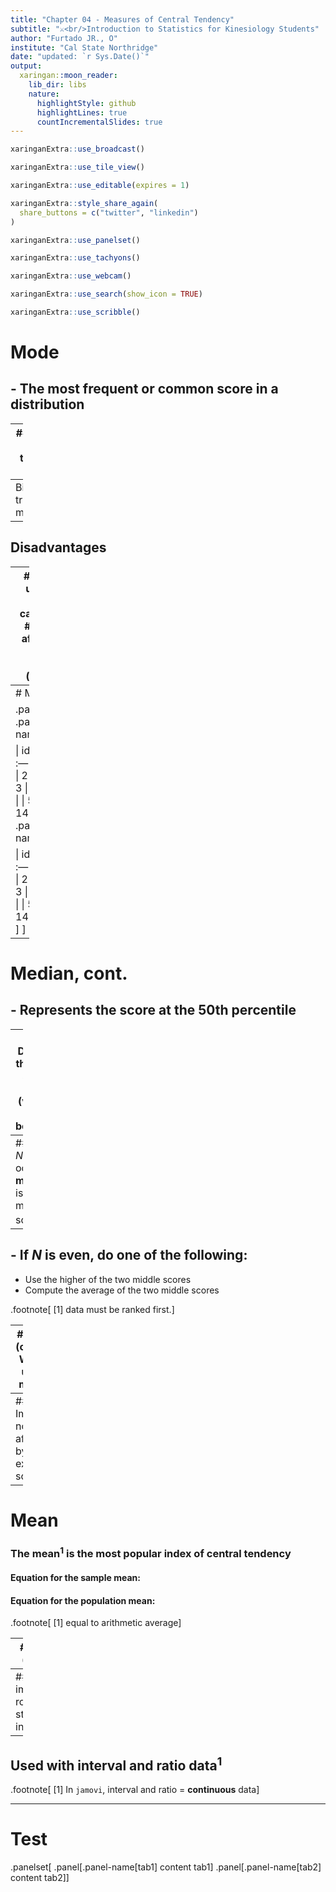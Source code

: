 ```yaml
---
title: "Chapter 04 - Measures of Central Tendency"
subtitle: "⚔<br/>Introduction to Statistics for Kinesiology Students"
author: "Furtado JR., O"
institute: "Cal State Northridge"
date: "updated: `r Sys.Date()`"
output:
  xaringan::moon_reader:
    lib_dir: libs
    nature:
      highlightStyle: github
      highlightLines: true
      countIncrementalSlides: true
---
```


```r
xaringanExtra::use_broadcast()
```

```r
xaringanExtra::use_tile_view()
```
```r
xaringanExtra::use_editable(expires = 1)
```
```r
xaringanExtra::style_share_again(
  share_buttons = c("twitter", "linkedin")
)
```
```r
xaringanExtra::use_panelset()
```

```r
xaringanExtra::use_tachyons()
```
```r
xaringanExtra::use_webcam()
```

```r
xaringanExtra::use_search(show_icon = TRUE)
```

```r
xaringanExtra::use_scribble()
```


# Mode
## - The most frequent or common score in a distribution

--
## - What if more than one mode?

--
Bimodal, trimodal... multimodal

--
## Disadvantages

--
### 1. Not useful for further calculations
### 2. not affected by extreme scores (outlines)

---
# Median


.panelset[
.panel[.panel-name[even]

| id    | scores |
| :---  | :----: |
| 1     |   2   |
| 2     |   4  |
| 3     |   7  |
| 4     |   11  |
| 5     |   12  |
| 6     |   14  |
]
.panel[.panel-name[odd]

| id    | scores |
| :---  | :----: |
| 1     |   2   |
| 2     |   4  |
| 3     |   7  |
| 4     |   11  |
| 5     |   12  |
| 6     |   14  |
| 7     |   16  |
]
]

---
# Median, cont.
## - Represents the score at the **50th percentile**

--
## - Divides the data set in two (visible in a boxplot)

--
## - If *N* is odd, **median** is the middle score<sup>1</sup> 

--
## - If *N* is even, do one of the following:
- Use the higher of the two middle scores
- Compute the average of the two middle scores


.footnote[
[1] data must be ranked first.
]

---
# Median (cont.)
## When to use the **median**?

### - use with ordinal data or cases of highly skewed distributions

--
### Important: not affected by extreme scores

---
# Mean 

### The **mean**<sup>1</sup> is the most popular index of central tendency

#### Equation for the **sample** mean:
\begin{align} \bar{x}=\frac{\sum x}{n} \end{align}

#### Equation for the **population** mean:
\begin{align} \mu=\frac{\sum x}{N} \end{align}

.footnote[
[1] equal to arithmetic average
]

---
# Mean (cont.) 

## The most sensitive of the central tendency indices
### 1. affected by every score in the
### 2. greatly affected by outliers

--
## Play important role on statistical inference

--
## Used with interval and ratio data<sup>1</sup>

.footnote[
[1] In `jamovi`, interval and ratio = **continuous** data
]

---
# Test

.panelset[
.panel[.panel-name[tab1]
content tab1
]
.panel[.panel-name[tab2]
content tab2
]
]




